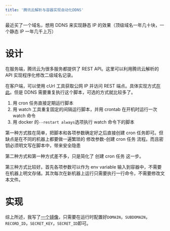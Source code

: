 ```yaml
---
title: '腾讯云解析与容器实现自动化DDNS'
---
```


最近买了一个域名，想用 DDNS 来实现静态 IP 的效果（顶级域名一年几十块，一个静态 IP 一年几千上万）

# 设计

在服务端，腾讯云为很多服务都提供了 REST API。这里可以利用腾讯云解析的 API 实现程序化修改二级域名记录。

在客户端，可以使用 cUrl 工具获取公网 IP 并访问 REST 端点。具体实现方式[在此](https://blog.csdn.net/dragon2k/article/details/88016755)。但是 DDNS 需要重复执行这个脚本，可选的方式就比较多了。

1. 用 cron 任务直接定期运行脚本
2. 用 watch 工具重复固定的间隔运行脚本，并用 crontab 在开机时运行一次 watch 命令
3. 用 docker 的`--restart always`选项执行 watch 命令下的脚本

第一种方式胜在简单，把脚本和各项参数确定好之后直接创建 cron 任务即可。但缺点是在不同的机器上都要做一遍繁琐的 修改参数-创建 cron 任务 流程。而且密钥必须明文写在脚本中，带来安全隐患

第二种方式和第一种方式差不多，只是简化了 创建 cron 任务 这一步。

第三种方式比较好。首先各项参数可以作为 env variable 输入到容器中，不需要在机器上明文存储。其次每次在新机器上运行只需要执行一行命令，不需要修改文本文件。

# 实现

综上所述，我写了[一个镜像](https://github.com/onichandame/qcloud-ddns)，只需要在运行时配置好`DOMAIN`，`SUBDOMAIN`，`RECORD_ID`，`SECRET_KEY`，`SECRET_ID`即可。
